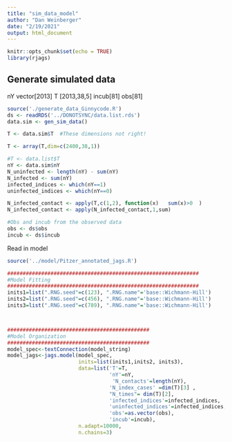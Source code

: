 ```yaml
---
title: "sim_data_model"
author: "Dan Weinberger"
date: "2/19/2021"
output: html_document
---
```


```r
knitr::opts_chunk$set(echo = TRUE)
library(rjags)

```

## Generate simulated data
nY vector[2013]
T [2013,38,5]
incub[81]
obs[81]

```r
source('./generate_data_Ginnycode.R')
ds <- readRDS('../DONOTSYNC/data.list.rds')
data.sim <- gen_sim_data()

T <- data.sim$T  #These dimensions not right!

T <- array(T,dim=c(2400,38,1))

#T <- data.list$T
nY <- data.sim$nY
N_uninfected <- length(nY) - sum(nY)
N_infected <- sum(nY)
infected_indices <- which(nY==1)
uninfected_indices <- which(nY==0)

N_infected_contact <- apply(T,c(1,2), function(x)   sum(x)>0  )
N_infected_contact <- apply(N_infected_contact,1,sum)

#Obs and incub from the observed data
obs <- ds$obs
incub <- ds$incub
```


Read in model
```r
source('../model/Pitzer_annotated_jags.R')
```

```r
##############################################################
#Model Fitting
##############################################################
inits1=list(".RNG.seed"=c(123), ".RNG.name"='base::Wichmann-Hill')
inits2=list(".RNG.seed"=c(456), ".RNG.name"='base::Wichmann-Hill')
inits3=list(".RNG.seed"=c(789), ".RNG.name"='base::Wichmann-Hill')



##############################################
#Model Organization
##############################################
model_spec<-textConnection(model_string)
model_jags<-jags.model(model_spec, 
                       inits=list(inits1,inits2, inits3),
                       data=list('T'=T,
                                 'nY'=nY,
                                  'N_contacts'=length(nY),
                                 'N_index_cases' =dim(T)[3] ,
                                 "N_times"= dim(T)[2],
                                 'infected_indices'=infected_indices,
                                 'uninfected_indices'=infected_indices,
                                 'obs'=as.vector(obs),
                                 'incub'=incub),
                       n.adapt=10000, 
                       n.chains=3)

```



